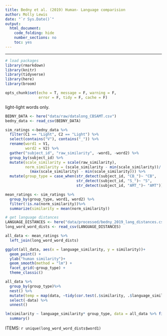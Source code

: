 ```yaml
---
title: Bedny et al. (2019) Human- Language comparision
author: Molly Lewis 
date: "`r Sys.Date()`"
output: 
  html_document:
    code_folding: hide
    number_sections: no
    toc: yes
---
```

  
******

```r

# load packages
library(rmarkdown)
library(knitr)
library(tidyverse)
library(here)
library(broom)

opts_chunk$set(echo = T, message = F, warning = F, 
               error = F, tidy = F, cache = F)
```
light-light words only. 
```r
BEDNY_DATA <- here("data/raw/datalong_CBSAMT.csv")
bedny_data <- read_csv(BEDNY_DATA)

sim_ratings <-bedny_data %>%
  filter(C1 == "Light", C2 == "Light") %>%
  select(contains("V"), contains("_")) %>%
  rename(word1 = V1,
         word2 = V2) %>%
  gather("subject_id", "raw_similarity", -word1, -word2) %>%
  group_by(subject_id) %>%
  mutate(scale_similarity = scale(raw_similarity),
         norm_similarity = (scale_similarity - min(scale_similarity))/
           (max(scale_similarity) - min(scale_similarity))) %>%
  mutate(group_type = case_when(str_detect(subject_id, "CB_")~ "CB",
                                str_detect(subject_id, "S_")~ "S",
                                str_detect(subject_id, "AMT_")~ "AMT"))

mean_ratings <- sim_ratings %>%
  group_by(group_type, word1, word2) %>%
  filter(!is.na(norm_similarity))%>%
  summarize(similarity = mean(norm_similarity)) 

# get language distances
LANGUAGE_DISTANCES <- here("data/processed/bedny_2019_lang_distances.csv")
long_word_word_dists <- read_csv(LANGUAGE_DISTANCES)
```


```r
all_data <- mean_ratings %>%
  left_join(long_word_word_dists)

ggplot(all_data, aes(x = language_similarity, y = similarity))+
  geom_point() + 
  ylab("human similarity")+
  geom_smooth(method = "lm") +
  facet_grid(~group_type) + 
  theme_classic()
```

```r
all_data %>%
  group_by(group_type)%>%
  nest() %>%
  mutate(temp = map(data, ~tidy(cor.test(.$similarity, .$language_similarity)))) %>%
  select(-data) %>%
  unnest()
```

```r
lm(similarity ~ language_similarity* group_type, data = all_data %>% filter(group_type != "AMT")) %>%
  summary()

```

ITEMS: 
`r unique(long_word_word_dists$word1)`
